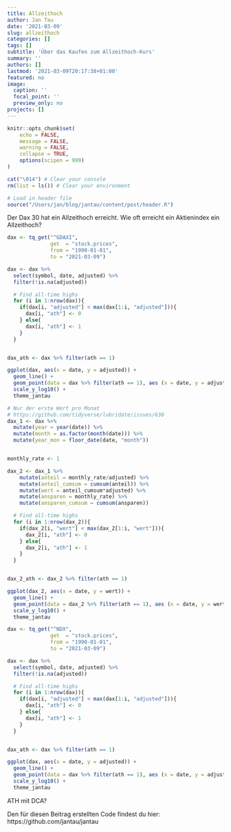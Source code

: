 ```yaml
---
title: Allzeithoch
author: Jan Tau
date: '2021-03-09'
slug: allzeithoch
categories: []
tags: []
subtitle: 'Über das Kaufen zum Allzeithoch-Kurs'
summary: ''
authors: []
lastmod: '2021-03-09T20:17:38+01:00'
featured: no
image:
  caption: ''
  focal_point: ''
  preview_only: no
projects: []
---
```


```r
knitr::opts_chunk$set(
	echo = FALSE,
	message = FALSE,
	warning = FALSE,
	collapse = TRUE,
	options(scipen = 999)
)

cat("\014") # Clear your console
rm(list = ls()) # Clear your environment

# Load in header file
source("/Users/jan/blog/jantau/content/post/header.R")
```


Der Dax 30 hat ein Allzeithoch erreicht. Wie oft erreicht ein Aktienindex ein Allzeithoch?


```r
dax <- tq_get("^GDAXI",
              get  = "stock.prices",
              from = "1990-01-01",
              to = "2021-03-09")
```

```r
dax <- dax %>% 
  select(symbol, date, adjusted) %>%
  filter(!is.na(adjusted))
```


```r


  # Find all-time highs
  for (i in 1:nrow(dax)){
    if(dax[i, "adjusted"] < max(dax[1:i, "adjusted"])){
      dax[i, "ath"] <- 0
    } else{
      dax[i, "ath"] <- 1
    }
  }


dax_ath <- dax %>% filter(ath == 1)
```




```r
ggplot(dax, aes(x = date, y = adjusted)) +
  geom_line() +
  geom_point(data = dax %>% filter(ath == 1), aes (x = date, y = adjusted), color = "green", size = 1, alpha = .5) +
  scale_y_log10() +
  theme_jantau
```



```r
# Nur der erste Wert pro Monat
# https://github.com/tidyverse/lubridate/issues/630
dax_1 <- dax %>%
  mutate(year = year(date)) %>%
  mutate(month = as.factor(month(date))) %>%
  mutate(year_mon = floor_date(date, "month"))


monthly_rate <- 1

dax_2 <- dax_1 %>%
    mutate(anteil = monthly_rate/adjusted) %>%
    mutate(anteil_cumsum = cumsum(anteil)) %>%
    mutate(wert = anteil_cumsum*adjusted) %>%
    mutate(ansparen = monthly_rate) %>%
    mutate(ansparen_cumsum = cumsum(ansparen))

```

```r


  # Find all-time highs
  for (i in 1:nrow(dax_2)){
    if(dax_2[i, "wert"] < max(dax_2[1:i, "wert"])){
      dax_2[i, "ath"] <- 0
    } else{
      dax_2[i, "ath"] <- 1
    }
  }


dax_2_ath <- dax_2 %>% filter(ath == 1)
```




```r
ggplot(dax_2, aes(x = date, y = wert)) +
  geom_line() +
  geom_point(data = dax_2 %>% filter(ath == 1), aes (x = date, y = wert), color = "green", size = 1, alpha = .5) +
  scale_y_log10() +
  theme_jantau
```





```r
dax <- tq_get("^NDX",
              get  = "stock.prices",
              from = "1990-01-01",
              to = "2021-03-09")
```

```r
dax <- dax %>% 
  select(symbol, date, adjusted) %>%
  filter(!is.na(adjusted))
```


```r


  # Find all-time highs
  for (i in 1:nrow(dax)){
    if(dax[i, "adjusted"] < max(dax[1:i, "adjusted"])){
      dax[i, "ath"] <- 0
    } else{
      dax[i, "ath"] <- 1
    }
  }


dax_ath <- dax %>% filter(ath == 1)
```




```r
ggplot(dax, aes(x = date, y = adjusted)) +
  geom_line() +
  geom_point(data = dax %>% filter(ath == 1), aes (x = date, y = adjusted), color = "green", size = 1, alpha = .5) +
  scale_y_log10() +
  theme_jantau
```


ATH mit DCA?


Den für diesen Beitrag erstellten Code findest du hier: https://github.com/jantau/jantau